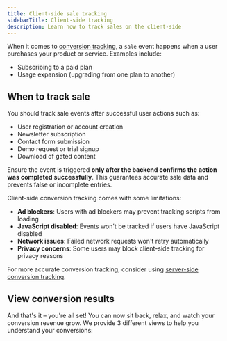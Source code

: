 ```yaml
---
title: Client-side sale tracking
sidebarTitle: Client-side tracking
description: Learn how to track sales on the client-side
---
```



When it comes to [conversion tracking](/conversions/quickstart), a `sale` event happens when a user purchases your product or service. Examples include:

- Subscribing to a paid plan
- Usage expansion (upgrading from one plan to another)

<ClientSideSaleTracking />

<SaleAttributes />

## When to track sale

You should track sale events after successful user actions such as:

  - User registration or account creation
  - Newsletter subscription
  - Contact form submission
  - Demo request or trial signup
  - Download of gated content
  
Ensure the event is triggered **only after the backend confirms the action was completed successfully**. This guarantees accurate sale data and prevents false or incomplete entries.

<Warning>
  Client-side conversion tracking comes with some limitations:
  
  - **Ad blockers**: Users with ad blockers may prevent tracking scripts from loading
  - **JavaScript disabled**: Events won't be tracked if users have JavaScript disabled
  - **Network issues**: Failed network requests won't retry automatically
  - **Privacy concerns**: Some users may block client-side tracking for privacy reasons
  
  For more accurate conversion tracking, consider using [server-side conversion tracking](/api-reference/endpoint/track-sale).
</Warning>

## View conversion results

And that's it – you're all set! You can now sit back, relax, and watch your conversion revenue grow. We provide 3 different views to help you understand your conversions:

<ViewConversions />
